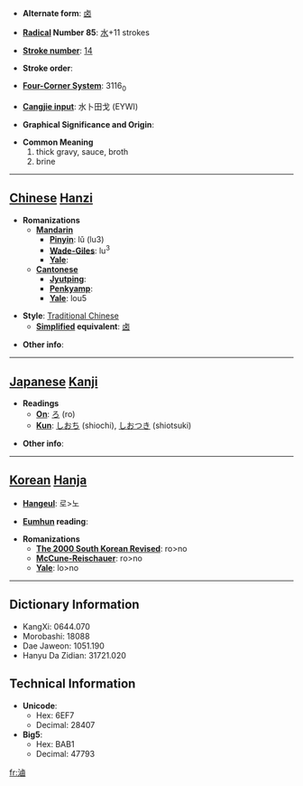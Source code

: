 * '''Alternate form''': [[卤]]

* '''[[Wiktionary:Chinese radical index| Radical]] Number 85''': [[Wiktionary:Chinese radical index 水|水]]+11 strokes

* '''[[Wiktionary:Chinese total strokes index|Stroke number]]''': [[Wiktionary:Chinese total strokes index 14|14]]

* '''Stroke order''': 

* '''[[Wiktionary:Chinese four corner index|Four-Corner System]]''': 3116<sub>0</sub>

* '''[[Wiktionary:Chinese Cangjie index|Cangjie input]]''': 水卜田戈 (EYWI)

* '''Graphical Significance and Origin''': 

* '''Common Meaning'''
*#thick gravy, sauce, broth
*# brine


----

== [[Chinese]] [[Hanzi]] ==

* '''Romanizations'''
** '''[[Mandarin]]'''
*** '''[[Pinyin]]''': lǔ (lu3)
*** '''[[Wade-Giles]]''': lu<sup>3</sup>
*** '''[[Yale]]''': 
** '''[[Cantonese]]'''
*** '''[[Jyutping]]''':
*** '''[[Penkyamp]]''': 
*** '''[[Yale]]''': lou5

* '''Style''': [[Traditional Chinese]] 
** '''[[Simplified Chinese|Simplified]] equivalent''': [[卤]]

* '''Other info''': 

----

== [[Japanese]] [[Kanji]] ==

* '''Readings'''
** '''[[On]]''': [[ろ]] (ro)
** '''[[Kun]]''': [[しおち]] (shiochi), [[しおつき]] (shiotsuki)

* '''Other info''':  

----

== [[Korean]] [[Hanja]] ==

* '''[[Hangeul]]''': 로>노

* '''[[Eumhun]] reading''': 

* '''Romanizations'''
** '''[[The 2000 South Korean Revised Romanization|The 2000 South Korean Revised]]''': ro>no
** '''[[McCune-Reischauer]]''': ro>no
** '''[[Yale]]''': lo>no

----

== Dictionary Information ==

* KangXi: 0644.070
* Morobashi: 18088
* Dae Jaweon: 1051.190
* Hanyu Da Zidian: 31721.020

== Technical Information ==

* '''Unicode''':
** Hex: 6EF7
** Decimal: 28407
* '''Big5''':
** Hex: BAB1
** Decimal: 47793

[[fr:滷]]